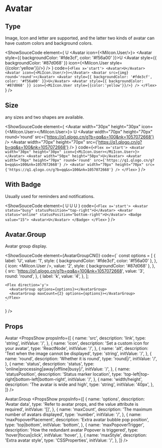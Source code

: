 
# Avatar

## Type
Image, Icon and letter are supported, and the latter two kinds of avatar can have custom colors and background colors.

<ShowSouceCode
  element={
    <Flex x='start'>
      <Avatar>U</Avatar>
      <Avatar icon={<MiIcon.User/>}></Avatar>
      <Avatar src={img} round='round'></Avatar>
      <Avatar style={{ backgroundColor: '#fde3cf', color: '#f56a00' }}>U</Avatar>
      <Avatar style={{ backgroundColor: '#87d068' }} icon={<MiIcon.User style={{color:'yellow'}}/>} />
    </Flex>
  }
  code={`
    <Flex x='start'>
      <Avatar>U</Avatar>
      <Avatar icon={<MiIcon.User/>}></Avatar>
      <Avatar src={img} round='round'></Avatar>
      <Avatar style={{ backgroundColor: '#fde3cf', color: '#f56a00' }}>U</Avatar>
      <Avatar style={{ backgroundColor: '#87d068' }} icon={<MiIcon.User style={{color:'yellow'}}/>} />
    </Flex>
    `
  }
  />


## Size
any sizes and two shapes are available.

<ShowSouceCode
  element={
    <Flex x='start'>
      <Avatar width="30px" height="30px" icon={<MiIcon.User></MiIcon.User>}></Avatar>
      <Avatar width="50px" height="50px">U</Avatar>
      <Avatar width="70px" height="70px" round='round' src={'https://q1.qlogo.cn/g?b=qq&s=100&nk=1057072668'} />
      <Avatar width="70px" height="70px" src={'https://q1.qlogo.cn/g?b=qq&s=100&nk=1057072668'} />
    </Flex>
  }
  code={`
    <Flex x='start'>
      <Avatar width="30px" height="30px" icon={<MiIcon.User></MiIcon.User>}></Avatar>
      <Avatar width="50px" height="50px">U</Avatar>
      <Avatar width="70px" height="70px"
      round='round' src={'https://q1.qlogo.cn/g?b=qq&s=100&nk=1057072668'} />
      <Avatar width="70px" height="70px" src={'https://q1.qlogo.cn/g?b=qq&s=100&nk=1057072668'} />
    </Flex>
    `
  }
  />



## With Badge
Usually used for reminders and notifications.

<ShowSouceCode
  element={
    <Flex x='start'>
      <Avatar status="busy" statusPosition="top-right">U</Avatar>
      <Avatar status="online" statusPosition="bottom-right">U</Avatar>
      <Badge value="15">
          <Avatar>U</Avatar>
      </Badge>
    </Flex>
  }
  code={`
    <Flex x='start'>
      <Avatar status="busy" statusPosition="top-right">U</Avatar>
      <Avatar status="online" statusPosition="bottom-right">U</Avatar>
      <Badge value="15">
          <Avatar>U</Avatar>
      </Badge>
    </Flex>
    `
  }
  />



## Avatar.Group
Avatar group display.

<ShowSouceCode
  element={AvatarGroupCN()}
  code={`
      const options = [
        {
          label: 'U',
          value: '1',
          style: { backgroundColor: '#fde3cf', color: '#f56a00' },
        },
        {
          icon: <MiIcon.User />,
          value: '2',
          style: { backgroundColor: '#87d068' },
        },
        {
          src: 'https://q1.qlogo.cn/g?b=qq&s=100&nk=1057072668',
          value: '3',
          round: 'round',
        },
        {
          label: 'k',
          value: '4',
        },
      ];

    <Flex direction='y'>
      <AvatarGroup options={options}></AvatarGroup>
      <AvatarGroup maxCount={2} options={options}></AvatarGroup>
    </Flex>
    `
  }
  />


## Props
Avatar
<PropsShow propsInfo={[
  {
    name: 'src',
    description: 'link',
    type: 'string',
    initValue: '/',
  },
  {
    name: 'icon',
    description: 'Set a custom icon for your avatar',
    type: 'ReactNode',
    initValue: '/',
  },
  {
    name: 'alt',
    description: 'Text when the image cannot be displayed',
    type: 'string',
    initValue: '/',
  },
  {
    name: 'round',
    description: 'Whether it is round',
    type: 'round|/',
    initValue: '/',
  },
  {
    name: 'status',
    description: 'status',
    type: 'online|processing|away|offline|busy|/',
    initValue: '/',
  },
  {
    name: 'statusPosition',
    description: 'Status marker location',
    type: 'top-left|top-right|bottom-left|bottom-right',
    initValue: '/',
  },
  {
    name: 'width/height',
    description: 'The avatar is wide and high',
    type: 'string',
    initValue: '40px',
  },
]} />

Avatar.Group
<PropsShow propsInfo={[
  {
    name: 'options',
    description: 'Avatar data',
    type: 'Refer to avatar props, and the value attribute is required',
    initValue: '[]',
  },
  {
    name: 'maxCount',
    description: 'The maximum number of avatars displayed',
    type: 'number',
    initValue: '/',
  },
  {
    name: 'maxPopoverPlacement',
    description: 'Extra avatar bubble pop position',
    type: 'top|bottom',
    initValue: 'bottom',
  },
  {
    name: 'maxPopoverTrigger',
    description: 'How the redundant avatar Popover is triggered',
    type: 'hover|focus|click',
    initValue: 'hover',
  },
  {
    name: 'maxStyle',
    description: 'Extra avatar style',
    type: 'CSSProperties',
    initValue: '/',
  },
]} />
